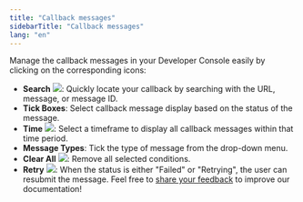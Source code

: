 ```yaml
---
title: "Callback messages"
sidebarTitle: "Callback messages"
lang: "en"
---
```


Manage the callback messages in your Developer Console easily by clicking on the corresponding icons:

- **Search** <img src="/en/images/developer-console/icon_search.svg" className="icon"></img>: Quickly locate your callback by searching with the URL, message, or message ID.
- **Tick Boxes**: Select callback message display based on the status of the message.
- **Time** <img src="/en/images/developer-console/button_time.svg" className="icon"></img>: Select a timeframe to display all callback messages within that time period.
- **Message Types**: Tick the type of message from the drop-down menu.
- **Clear All** <img src="/en/images/developer-console/button_clear all.svg" className="icon"></img>: Remove all selected conditions.
- **Retry** <img src="/en/images/developer-console/button_retry.svg" className="icon"></img>: When the status is either "Failed" or "Retrying", the user can resubmit the message.
<Tip>Feel free to [share your feedback](https://forms.zohopublic.com/cobo/form/DocumentFeedbackForm/formperma/QvLOhxJv1_JMsJ-1dleZ8Itb_7rzN-LtgvsDdxosoVI?referrername=manuals) to improve our documentation!</Tip>